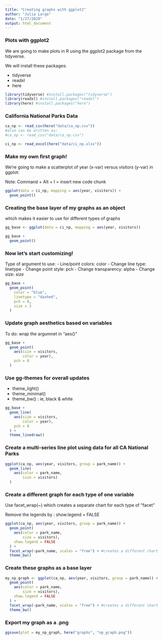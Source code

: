 ```yaml
---
title: "Creating graphs with ggplot2"
author: "Julia Large"
date: "1/27/2020"
output: html_document
---
```


### Plots with ggplot2

We are going to make plots in R using the ggplot2 package from the tidyverse.

We will install these packages:

- tidyverse
- readxl
- here

```r

library(tidyverse) #install.packages("tidyverse")
library(readxl) #install.packages("readxl")
library(here) #install.packages("here")

```

### California National Parks Data

```r

ca_np <- read_csv(here("data/ca_np.csv"))
#also can be written as:
#ca_np <- read_csv("data/ca_np.csv")

ci_np <- read_excel(here("data/ci_np.xlsx"))

```


### Make my own first graph!

We're going to make a scatterplot of year (x-var) versus visitors (y-var) in ggplot:

Note: Command + Alt + I = insert new code chunk

```r

ggplot(data = ci_np, mapping = aes(year, visitors)) +
  geom_point()


```

### Creating the base layer of my graphs as an object
which makes it easier to use for different types of graphs

```r

gg_base <- ggplot(data = ci_np, mapping = aes(year, visitors))

gg_base + 
  geom_point()

```

### Now let's start customizing!

Type of argument to use:
- Line/point colors: color
- Change line type: linetype
- Change point style: pch
- Change transparency: alpha
- Change size: size

```r

gg_base + 
  geom_point(
    color = "blue",
    linetype = "dashed",
    pch = 8,
    size = 3
  )

```

### Update graph aesthetics based on variables

To do: wrap the argumnet in "aes()"

```r

gg_base +
  geom_point(
    aes(size = visitors,
        color = year),
    pch = 8
  )

```

### Use gg-themes for overall updates

- theme_light()
- theme_minimal()
- theme_bw() : ie, black & white

```r

gg_base + 
  geom_line(
    aes(size = visitors,
        color = year),
    pch = 8
  ) + 
  theme_linedraw()

```

### Create a multi-series line plot using data for all CA National Parks

```r

ggplot(ca_np, aes(year, visitors, group = park_name)) + 
  geom_line(
    aes(color = park_name,
        size = visitors)
  )

```

### Create a different graph for each type of one variable

Use facet_wrap(~) which creates a separate chart for each type of "facet"

Remove the legends by : show.legend = FALSE

```r

ggplot(ca_np, aes(year, visitors, group = park_name)) + 
  geom_point(
    aes(color = park_name,
        size = visitors),
    show.legend = FALSE
  ) + 
  facet_wrap(~park_name, scales = "free") + #creates a different chart for each park_name and gives each chart their own scale (the default scale is fixed which means all charts would be on the same scale)
  theme_bw()

```

### Create these graphs as a base layer

```r

my_np_graph <- ggplot(ca_np, aes(year, visitors, group = park_name)) + 
  geom_point(
    aes(color = park_name,
        size = visitors),
    show.legend = FALSE
  ) + 
  facet_wrap(~park_name, scales = "free") + #creates a different chart for each park_name and gives each chart their own scale (the default scale is fixed which means all charts would be on the same scale)
  theme_bw()

```


### Export my graph as a .png

```r

ggsave(plot = my_np_graph, here("graphs", "np_graph.png"))

```







